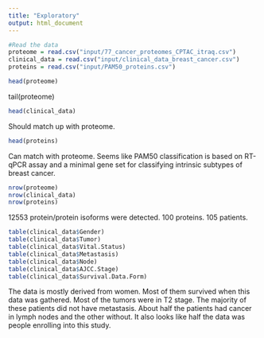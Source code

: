 ```yaml
---
title: "Exploratory"
output: html_document
---
```


```r
#Read the data
proteome = read.csv("input/77_cancer_proteomes_CPTAC_itraq.csv")
clinical_data = read.csv("input/clinical_data_breast_cancer.csv")
proteins = read.csv("input/PAM50_proteins.csv")
```

```r
head(proteome)
```

tail(proteome)

```r
head(clinical_data)
```

Should match up with proteome.

```r
head(proteins)
```

Can match with proteome. Seems like PAM50 classification is based on RT-qPCR assay and a minimal gene set for classifying intrinsic subtypes of breast cancer.

```r
nrow(proteome)
nrow(clinical_data)
nrow(proteins)
```

12553 protein/protein isoforms were detected. 100 proteins. 105 patients.

```r
table(clinical_data$Gender)
table(clinical_data$Tumor)
table(clinical_data$Vital.Status)
table(clinical_data$Metastasis)
table(clinical_data$Node)
table(clinical_data$AJCC.Stage)
table(clinical_data$Survival.Data.Form)
```

The data is mostly derived from women. Most of them survived when this data was gathered. Most of the tumors were in T2 stage. The majority of these patients did not have metastasis. About half the patients had cancer in lymph nodes and the other without. It also looks like half the data was people enrolling into this study.